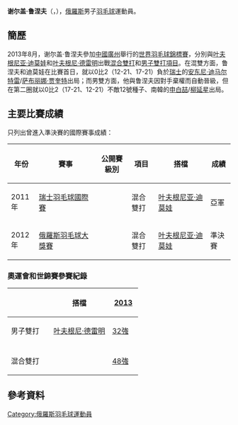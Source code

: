 {{noteTA|G1=Badminton}}
{{Infobox 羽球選手
| playername              = 谢尔盖·鲁涅夫<br/>{{lang|ru|Сергей Лунев}}<br/><small>({{lang|en|Sergey Lunev}})</small>
| image                   = 
| size                    = 
| caption                 = 
| birth_name              = {{lang|ru|ЛУНЕВ<br/>Сергей Владимирович}}<ref name="infosport">{{cite web|title=Личные данные|url=http://www.infosport.ru/person/badminton/lunev-sergei-vladimirovich|website=infosport.ru|accessdate=2016-02-06|archive-date=2016-02-06|archive-url=https://web.archive.org/web/20160206152504/http://www.infosport.ru/person/badminton/lunev-sergei-vladimirovich|dead-url=no}}{{ru}}</ref>
| date_of_birth           = {{birth_date_and_age|1982|6|17}}<ref name="infosport"/>
| place_of_birth          = 
| height                  = 
| weight                  = 
| event                   = 男子雙打、混合雙打
| country                 = {{RUS}}
| years_active            = 
| handedness              = 
| coach                   = 
| highest_ranking         = 第68位（混雙-[[叶夫根尼亚·迪莫娃|迪莫娃]]）
| date_of_highest_ranking = 2013年4月11日<ref name="ranking">[http://bwfcontent.tournamentsoftware.com/ranking/player.aspx?id=5345&player=118386 BWF World Ranking - Ranking of Sergey LUNEV (13841)]{{en}}</ref>
| current_ranking         = 第104位（男雙-[[叶夫根尼·德雷明|德雷明]]）<br/>第72位（混雙-[[叶夫根尼亚·迪莫娃|迪莫娃]]）
| date_of_current_ranking = 2013年8月1日<ref>[http://bwfcontent.tournamentsoftware.com/ranking/category.aspx?id=5345&category=474 BWF World Ranking - BWF世界排名榜 (8/1/2013) - Men's doubles]{{en}}</ref><ref>[http://bwfcontent.tournamentsoftware.com/ranking/category.aspx?id=5345&category=476 BWF World Ranking - BWF世界排名榜 (8/1/2013) - Mixed doubles] {{Webarchive|url=https://archive.is/20130804083449/http://bwfcontent.tournamentsoftware.com/ranking/category.aspx?id=5345&category=476 |date=2013-08-04 }}{{en}}</ref>
| played                  = 18勝–16負（男單）<br/>27勝–30負（男雙）<br/>20勝–18負（混雙）
| titles                  = 
| bwf_profile             = 6D6A447F-7CAA-412C-B54C-D3E5B5F4017C
| bwf_id                  = 13841
| updated                 = 2013年8月5日
}}
{{MedalTableTop}}
{{MedalSport | 男子[[羽毛球|羽毛球]]}}
{{MedalCountry | {{RUS}}}}
{{MedalBottom}}
'''谢尔盖·鲁涅夫'''（{{lang-ru|'''Сергей Лунев'''}}，{{bd|1982年|6月17日||}}），[[俄羅斯|俄羅斯]]男子[[羽毛球|羽毛球]]運動員。

==簡歷==
2013年8月，谢尔盖·鲁涅夫參加[[中國|中國]][[廣州|廣州]]舉行的[[2013年世界羽毛球錦標賽|世界羽毛球錦標賽]]，分別與[[叶夫根尼亚·迪莫娃|叶夫根尼亚·迪莫娃]]和[[叶夫根尼·德雷明|叶夫根尼·德雷明]]出戰[[2013年世界羽毛球錦標賽混合雙打項目|混合雙打]]和[[2013年世界羽毛球錦標賽男子雙打項目|男子雙打項目]]。在混雙方面，鲁涅夫和迪莫娃在比賽首日，就以0比2（12-21、17-21）負於[[瑞士|瑞士]]的[[安东尼·迪马尔特雷|安东尼·迪马尔特雷]]/[[萨布丽娜·贾奎特|萨布丽娜·贾奎特]]出局；而男雙方面，他與鲁涅夫因對手棄權而自動晉級，但在第二圈就以0比2（17-21、12-21）不敵12號種子、南韓的[[申白喆|申白喆]]/[[柳延星|柳延星]]出局。

==主要比賽成績==
只列出曾進入準決賽的國際賽事成績：
{| class=wikitable style="text-align:center; font-size:small;" 
!width="50"|年份
!width="180"|賽事
!width="80"|公開賽級別
!width="60"|項目
!width="150"|搭檔
!width="50"|成績
|-
!rowspan="1"|2011年
|[[2011年瑞士羽毛球國際賽|瑞士羽毛球國際賽]]
|{{BWFIC}}
|混合雙打
|[[叶夫根尼亚·迪莫娃|叶夫根尼亚·迪莫娃]]
|bgcolor="silver"|亞軍
|-
!rowspan="1"|2012年
|[[2012年俄羅斯羽毛球大獎賽|俄羅斯羽毛球大獎賽]]
|{{BWFGP}}
|混合雙打
|[[叶夫根尼亚·迪莫娃|叶夫根尼亚·迪莫娃]]
|bgcolor="#b8860b"|準決賽
|}
{{BWF賽事級別索引}}

===奧運會和世錦賽參賽紀錄===
{| class=wikitable style="text-align:center; font-size:small;" 
!
!搭檔
!width="50"|[[2013年世界羽毛球錦標賽|2013]]
|-
!width="80"|男子雙打
|align="left"|[[叶夫根尼·德雷明|叶夫根尼·德雷明]]
|[[2013年世界羽毛球錦標賽男子雙打項目|32強]]
|-
|
|-
!width="80"|混合雙打
|align="left"|{{nowrap|[[叶夫根尼亚·迪莫娃|叶夫根尼亚·迪莫娃]]}}
|[[2013年世界羽毛球錦標賽混合雙打項目|48強]]
|}

==參考資料==
{{Reflist}}

{{DEFAULTSORT:Lunev, Sergey}}
[[Category:俄羅斯羽毛球運動員|Category:俄羅斯羽毛球運動員]]